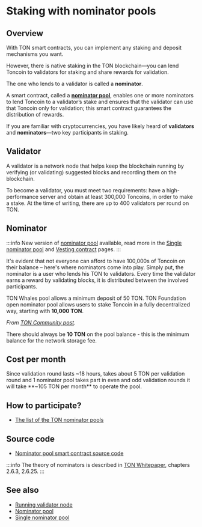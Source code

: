 
# Staking with nominator pools

## Overview

With TON smart contracts, you can implement any staking and deposit mechanisms you want.

However, there is native staking in the TON blockchain—you can lend Toncoin to validators for staking and share rewards for validation.

The one who lends to a validator is called a **nominator**.

A smart contract, called a [**nominator pool**](/v3/documentation/smart-contracts/contracts-specs/nominator-pool/), enables one or more nominators to lend Toncoin to a validator’s stake and ensures that the validator can use that Toncoin only for validation; this smart contract guarantees the distribution of rewards.

If you are familiar with cryptocurrencies, you have likely heard of **validators** and **nominators**—two key participants in staking.

## Validator

A validator is a network node that helps keep the blockchain running by verifying (or validating) suggested blocks and recording them on the blockchain.

To become a validator, you must meet two requirements: have a high-performance server and obtain at least 300,000 Toncoins, in order to make a stake. At the time of writing, there are up to 400 validators per round on TON.

## Nominator

:::info
New version of [nominator pool](/v3/documentation/smart-contracts/contracts-specs/nominator-pool/) available, read more in the [Single nominator pool](/v3/documentation/smart-contracts/contracts-specs/single-nominator-pool/) and [Vesting contract](/v3/documentation/smart-contracts/contracts-specs/vesting-contract/) pages.
:::

It's evident that not everyone can afford to have 100,000s of Toncoin on their balance – here's where nominators come into play. Simply put, the nominator is a user who lends his TON to validators. Every time the validator earns a reward by validating blocks, it is distributed between the involved participants.

TON Whales pool allows a minimum deposit of 50 TON. TON Foundation open nominator pool allows users to stake Toncoin in a fully decentralized way, starting with **10,000 TON**.

_From [TON Community post](https://t.me/toncoin/543)._

There should always be **10 TON** on the pool balance - this is the minimum balance for the network storage fee.

## Cost per month

Since validation round lasts ~18 hours, takes about 5 TON per validation round and 1 nominator pool takes part in even and odd validation rounds it will take **~105 TON per month** to operate the pool.

## How to participate?

- [The list of the TON nominator pools](https://tonvalidators.org/)

## Source code

- [Nominator pool smart contract source code](https://github.com/ton-blockchain/nominator-pool)

:::info
The theory of nominators is described in [TON Whitepaper](https://docs.ton.org/ton.pdf), chapters 2.6.3, 2.6.25.
:::

## See also 
- [Running validator node](/v3/guidelines/nodes/running-nodes/validator-node)
- [Nominator pool](/v3/documentation/smart-contracts/contracts-specs/nominator-pool/)
- [Single nominator pool](/v3/documentation/smart-contracts/contracts-specs/single-nominator-pool/)
<Feedback />
